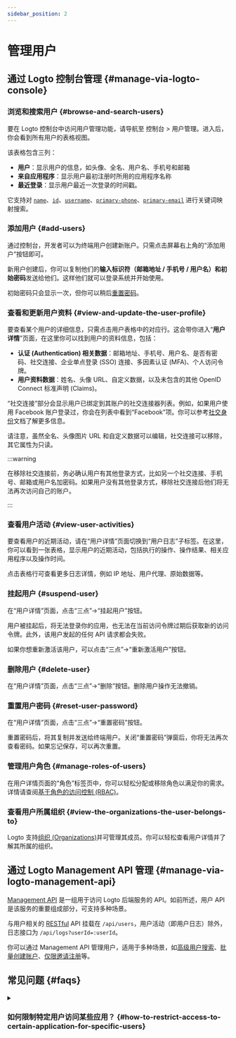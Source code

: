 ```yaml
---
sidebar_position: 2
---
```


# 管理用户

## 通过 Logto 控制台管理 \{#manage-via-logto-console}

### 浏览和搜索用户 \{#browse-and-search-users}

要在 Logto 控制台中访问用户管理功能，请导航至 <CloudLink to="/users">控制台 > 用户管理</CloudLink>。进入后，你会看到所有用户的表格视图。

该表格包含三列：

- **用户**：显示用户的信息，如头像、全名、用户名、手机号和邮箱
- **来自应用程序**：显示用户最初注册时所用的应用程序名称
- **最近登录**：显示用户最近一次登录的时间戳。

它支持对 [`name`](/user-management/user-data#name)、[`id`](/user-management/user-data#id)、[`username`](/user-management/user-data#username)、[`primary-phone`](/user-management/user-data#primary_phone)、[`primary-email`](/user-management/user-data#primary_email) 进行关键词映射搜索。

### 添加用户 \{#add-users}

通过控制台，开发者可以为终端用户创建新账户。只需点击屏幕右上角的“添加用户”按钮即可。

新用户创建后，你可以复制他们的**输入标识符（邮箱地址 / 手机号 / 用户名）**和**初始密码**发送给他们。这样他们就可以登录系统并开始使用。

初始密码只会显示一次，但你可以稍后[重置密码](/end-user-flows/sign-up-and-sign-in/reset-password)。

### 查看和更新用户资料 \{#view-and-update-the-user-profile}

要查看某个用户的详细信息，只需点击用户表格中的对应行。这会带你进入“**用户详情**”页面，在这里你可以找到用户的资料信息，包括：

- **认证 (Authentication) 相关数据**：邮箱地址、手机号、用户名、是否有密码、社交连接、企业单点登录 (SSO) 连接、多因素认证 (MFA)、个人访问令牌。
- **用户资料数据**：姓名、头像 URL、自定义数据，以及未包含的其他 OpenID Connect 标准声明 (Claims)。

“社交连接”部分会显示用户已绑定到其账户的社交连接器列表。例如，如果用户使用 Facebook 账户登录过，你会在列表中看到“Facebook”项。你可以参考[社交身份](/user-management/user-data/#social-identities)文档了解更多信息。

请注意，虽然全名、头像图片 URL 和自定义数据可以编辑，社交连接可以移除，其它属性为只读。

:::warning

在移除社交连接前，务必确认用户有其他登录方式，比如另一个社交连接、手机号、邮箱或用户名加密码。如果用户没有其他登录方式，移除社交连接后他们将无法再次访问自己的账户。

:::

### 查看用户活动 \{#view-user-activities}

要查看用户的近期活动，请在“用户详情”页面切换到“用户日志”子标签。在这里，你可以看到一张表格，显示用户的近期活动，包括执行的操作、操作结果、相关应用程序以及操作时间。

点击表格行可查看更多日志详情，例如 IP 地址、用户代理、原始数据等。

### 挂起用户 \{#suspend-user}

在“用户详情”页面，点击“三点”->“挂起用户”按钮。

用户被挂起后，将无法登录你的应用，也无法在当前访问令牌过期后获取新的访问令牌。此外，该用户发起的任何 API 请求都会失败。

如果你想重新激活该用户，可以点击“三点”->“重新激活用户”按钮。

### 删除用户 \{#delete-user}

在“用户详情”页面，点击“三点”->“删除”按钮。删除用户操作无法撤销。

### 重置用户密码 \{#reset-user-password}

在“用户详情”页面，点击“三点”->“重置密码”按钮。

重置密码后，将其复制并发送给终端用户。关闭“重置密码”弹窗后，你将无法再次查看密码。如果忘记保存，可以再次重置。

### 管理用户角色 \{#manage-roles-of-users}

在用户详情页面的“角色”标签页中，你可以轻松分配或移除角色以满足你的需求。详情请查阅[基于角色的访问控制 (RBAC)](/authorization/role-based-access-control)。

### 查看用户所属组织 \{#view-the-organizations-the-user-belongs-to}

Logto 支持[组织 (Organizations)](/organizations/organization-management)并可管理其成员。你可以轻松查看用户详情并了解其所属的组织。

## 通过 Logto Management API 管理 \{#manage-via-logto-management-api}

[Management API](/concepts/core-service/#management-api) 是一组用于访问 Logto 后端服务的 API。如前所述，用户 API 是该服务的重要组成部分，可支持多种场景。

与用户相关的 [RESTful](https://en.wikipedia.org/wiki/Representational_state_transfer) API 挂载在 `/api/users`，用户活动（即用户日志）除外，日志接口为 `/api/logs?userId=:userId`。

你可以通过 Management API 管理用户，适用于多种场景，如[高级用户搜索](/user-management/advanced-user-search)、[批量创建账户](https://openapi.logto.io/operation/operation-createuser)、[仅限邀请注册](/end-user-flows/sign-up-and-sign-in/disable-user-registration)等。

## 常见问题 \{#faqs}

<details>

<summary>

### 如何限制特定用户访问某些应用？ \{#how-to-restrict-access-to-certain-application-for-specific-users}

</summary>

由于 Logto 的 [Omni-sign-in](https://logto.io/products/omni-sign-in) 特性，在认证 (Authentication) 前并不设计为限制用户访问某些应用。
不过，你仍然可以为应用设计特定的用户角色和权限来保护你的 API 资源，并在用户成功登录后在 API 访问时校验权限。
更多信息请参考授权 (Authorization)：[基于角色的访问控制 (RBAC)](/authorization/role-based-access-control)。

</details>

